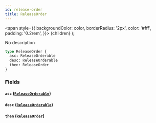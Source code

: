 ```yaml
---
id: release-order
title: ReleaseOrder
---
```


<span
style={{
      backgroundColor: color,
      borderRadius: '2px',
      color: '#fff',
      padding: '0.2rem',
    }}>
{children}
</span>
);

No description

```graphql
type ReleaseOrder {
  asc: ReleaseOrderable
  desc: ReleaseOrderable
  then: ReleaseOrder
}
```

### Fields

#### `asc` ([`ReleaseOrderable`](/docs/schema/enums/release-orderable))

#### `desc` ([`ReleaseOrderable`](/docs/schema/enums/release-orderable))

#### `then` ([`ReleaseOrder`](/docs/schema/inputs/release-order))
